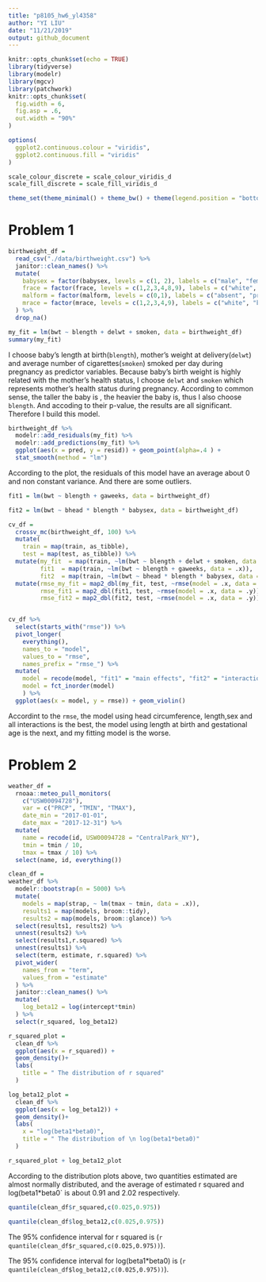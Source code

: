 ```yaml
---
title: "p8105_hw6_yl4358"
author: "YI LIU"
date: "11/21/2019"
output: github_document
---
```


```r
knitr::opts_chunk$set(echo = TRUE)
library(tidyverse)
library(modelr)
library(mgcv)
library(patchwork)
knitr::opts_chunk$set(
  fig.width = 6,
  fig.asp = .6,
  out.width = "90%"
)

options(
  ggplot2.continuous.colour = "viridis",
  ggplot2.continuous.fill = "viridis"
)

scale_colour_discrete = scale_colour_viridis_d
scale_fill_discrete = scale_fill_viridis_d

theme_set(theme_minimal() + theme_bw() + theme(legend.position = "bottom"))
```

# Problem 1

```r
birthweight_df = 
  read_csv("./data/birthweight.csv") %>% 
  janitor::clean_names() %>% 
  mutate(
    babysex = factor(babysex, levels = c(1, 2), labels = c("male", "female"), ordered = TRUE),
    frace = factor(frace, levels = c(1,2,3,4,8,9), labels = c("white", "black","asian","puerto_rican","other","unknown"), ordered = TRUE),
    malform = factor(malform, levels = c(0,1), labels = c("absent", "present"), ordered = TRUE),
    mrace = factor(mrace, levels = c(1,2,3,4,9), labels = c("white", "black","asian","puerto_rican","other"), ordered = TRUE)
  ) %>% 
  drop_na()

my_fit = lm(bwt ~ blength + delwt + smoken, data = birthweight_df)
summary(my_fit)

```

  I choose baby's length at birth(`blength`), mother's weight at delivery(`delwt`) and average number of cigarettes(`smoken`) smoked per day during pregnancy as predictor variables. Because baby's birth weight is highly related with the mother's health status, I choose `delwt` and `smoken` which represents mother's health status during pregnancy. According to common sense, the taller the baby is , the heavier the baby is, thus I also choose `blength`. And accoding to their p-value, the results are all significant. Therefore I build this model.


```r
birthweight_df %>% 
  modelr::add_residuals(my_fit) %>% 
  modelr::add_predictions(my_fit) %>% 
  ggplot(aes(x = pred, y = resid)) + geom_point(alpha=.4 ) +
  stat_smooth(method = "lm")
```

According to the plot, the residuals of this model have an average about 0 and non constant variance. And there are some outliers.

```r
fit1 = lm(bwt ~ blength + gaweeks, data = birthweight_df)

fit2 = lm(bwt ~ bhead * blength * babysex, data = birthweight_df)

cv_df = 
  crossv_mc(birthweight_df, 100) %>% 
  mutate(
    train = map(train, as_tibble),
    test = map(test, as_tibble)) %>% 
  mutate(my_fit  = map(train, ~lm(bwt ~ blength + delwt + smoken, data = .x)),
         fit1  = map(train, ~lm(bwt ~ blength + gaweeks, data = .x)),
         fit2  = map(train, ~lm(bwt ~ bhead * blength * babysex, data = .x))) %>% 
  mutate(rmse_my_fit = map2_dbl(my_fit, test, ~rmse(model = .x, data = .y)),
         rmse_fit1 = map2_dbl(fit1, test, ~rmse(model = .x, data = .y)),
         rmse_fit2 = map2_dbl(fit2, test, ~rmse(model = .x, data = .y)))


cv_df %>% 
  select(starts_with("rmse")) %>% 
  pivot_longer(
    everything(),
    names_to = "model", 
    values_to = "rmse",
    names_prefix = "rmse_") %>% 
  mutate(
    model = recode(model, "fit1" = "main effects", "fit2" = "interaction"),
    model = fct_inorder(model)
    ) %>% 
  ggplot(aes(x = model, y = rmse)) + geom_violin()
```
Accordint to the `rmse`, the model using head circumference, length,sex and all interactions is the best, the model using length at birth and gestational age is the next, and my fitting model is the worse.


# Problem 2

```r
weather_df = 
  rnoaa::meteo_pull_monitors(
    c("USW00094728"),
    var = c("PRCP", "TMIN", "TMAX"), 
    date_min = "2017-01-01",
    date_max = "2017-12-31") %>%
  mutate(
    name = recode(id, USW00094728 = "CentralPark_NY"),
    tmin = tmin / 10,
    tmax = tmax / 10) %>%
  select(name, id, everything())
```
```r
clean_df = 
weather_df %>% 
  modelr::bootstrap(n = 5000) %>%
  mutate(
    models = map(strap, ~ lm(tmax ~ tmin, data = .x)),
    results1 = map(models, broom::tidy),
    results2 = map(models, broom::glance)) %>% 
  select(results1, results2) %>% 
  unnest(results2) %>% 
  select(results1,r.squared) %>% 
  unnest(results1) %>% 
  select(term, estimate, r.squared) %>% 
  pivot_wider(
    names_from = "term",
    values_from = "estimate"
  ) %>% 
  janitor::clean_names() %>% 
  mutate(
    log_beta12 = log(intercept*tmin)
  ) %>% 
  select(r_squared, log_beta12)

r_squared_plot = 
  clean_df %>% 
  ggplot(aes(x = r_squared)) +
  geom_density()+
  labs(
    title = " The distribution of r squared"
  )

log_beta12_plot = 
  clean_df %>% 
  ggplot(aes(x = log_beta12)) +
  geom_density()+
  labs(
    x = "log(beta1*beta0)",
    title = " The distribution of \n log(beta1*beta0)"
  )

r_squared_plot + log_beta12_plot
```

According to the distribution plots above, two quantities estimated are almost normally distributed, and the average of estimated r squared and log(beta1*beta0` is about 0.91 and 2.02 respectively.

```r
quantile(clean_df$r_squared,c(0.025,0.975))

quantile(clean_df$log_beta12,c(0.025,0.975))

```

The 95% confidence interval for r squared is (`r quantile(clean_df$r_squared,c(0.025,0.975))`).

The 95% confidence interval for log(beta1*beta0) is (`r quantile(clean_df$log_beta12,c(0.025,0.975))`).